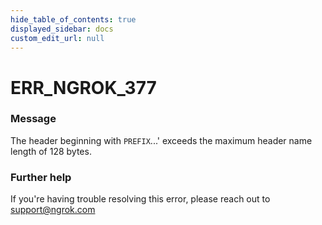 ```yaml
---
hide_table_of_contents: true
displayed_sidebar: docs
custom_edit_url: null
---
```



# ERR_NGROK_377

### Message

The header beginning with `PREFIX`...' exceeds the maximum header name length of 128 bytes.

### Further help

If you're having trouble resolving this error, please reach out to [support@ngrok.com](mailto:support@ngrok.com?subject=Help%20with%20ERR_NGROK_377)

<ErrorDetails error="err_ngrok_377" />
